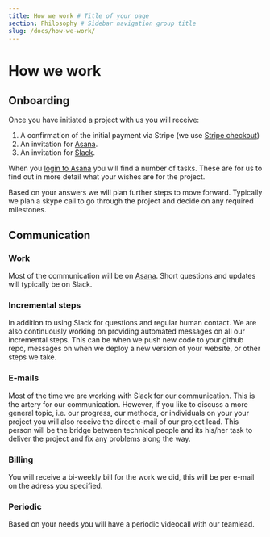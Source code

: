 ```yaml
---
title: How we work # Title of your page
section: Philosophy # Sidebar navigation group title
slug: /docs/how-we-work/
---
```


# How we work

## Onboarding

Once you have initiated a project with us you will receive:
1. A confirmation of the initial payment via Stripe (we use 
[Stripe checkout](https://stripe.com/en-gb-nl/payments/checkout))
2. An invitation for [Asana](https://asana.com).
3. An invitation for [Slack](https://slack.com/).

When you [login to Asana](https://app.asana.com/-/login) you will find a 
number of tasks. These are for us to find out in more detail what your
wishes are for the project.

Based on your answers we will plan further steps to move forward.
Typically we plan a skype call to go through the project and decide on 
any required milestones.

## Communication

### Work

Most of the communication will be on [Asana](https://app.asana.com/-/login).
Short questions and updates will typically be on Slack.

### Incremental steps

In addition to using Slack for questions and regular human contact. We
are also continuously working on providing automated messages on all our
incremental steps. This can be when we push new code to your github repo,
messages on when we deploy a new version of your website, or other steps
we take.

### E-mails

Most of the time we are working with Slack for our communication. This is
the artery for our communication. However, if you like to discuss a more
general topic, i.e. our progress, our methods, or individuals on your 
your project you will also receive the direct e-mail of our project lead. 
This person will be the bridge between technical people and its his/her
task to deliver the project and fix any problems along the way.

### Billing

You will receive a bi-weekly bill for the work we did, this will be per
e-mail on the adress you specified.

### Periodic

Based on your needs you will have a periodic videocall with our teamlead.
